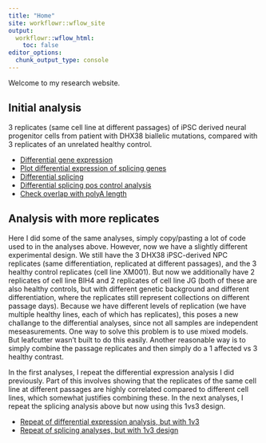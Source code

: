 ```yaml
---
title: "Home"
site: workflowr::wflow_site
output:
  workflowr::wflow_html:
    toc: false
editor_options:
  chunk_output_type: console
---
```


Welcome to my research website.

## Initial analysis

3 replicates (same cell line at different passages) of iPSC derived neural progenitor cells from patient with DHX38 biallelic mutations, compared with 3 replicates of an unrelated healthy control.

- [Differential gene expression](20191203_DiffExpression.html)
- [Plot differential expression of splicing genes](20191216_DifferentialExpression_Splicing.html)
- [Differential splicing](20191203_DifferentialSplicing.html)
- [Differential splicing pos control analysis](20191206_DifferentialSplicingControl.html)
- [Check overlap with polyA length](20191216_polyA_Intersect.html)

## Analysis with more replicates

Here I did some of the same analyses, simply copy/pasting a lot of code used to in the analyses above. However, now we have a slightly different experimental design. We still have the 3 DHX38 iPSC-derived NPC replicates (same differentiation, replicated at different passages), and the 3 healthy control replicates (cell line XM001). But now we additionally have 2 replicates of cell line BIH4 and 2 replicates of cell line JG (both of these are also healthy controls, but with different genetic background and different differentiation, where the replicates still represent collections on different passage days). Because we have different levels of replication (we have multiple healthy lines, each of which has replicates), this poses a new challange to the differential analyses, since not all samples are independent meseasurements. One way to solve this problem is to use mixed models. But leafcutter wasn't built to do this easily. Another reasonable way is to simply combine the passage replicates and then simply do a 1 affected vs 3 healthy contrast.

In the first analyses, I repeat the differential expression analysis I did previously. Part of this involves showing that the replicates of the same cell line at different passages are highly correlated compared to different cell lines, which somewhat justifies combining these. In the next analyses, I repeat the splicing analysis above but now using this 1vs3 design.

- [Repeat of differential expression analysis, but with 1v3](20200110_DiffExpression_MoreReplicates.html)
- [Repeat of splicing analyses, but with 1v3 design](20190105_DifferentialSplicingMoreReplicates.html)

